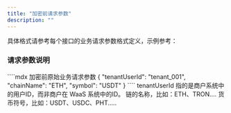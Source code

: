 ```yaml
---
title: "加密前请求参数"
description: ""
---
```



具体格式请参考每个接口的业务请求参数格式定义，示例参考：

### 请求参数说明
<RequestExample>
````mdx 加密前原始业务请求参数
{
  "tenantUserId": "tenant_001",
  "chainName": "ETH",
  "symbol": "USDT"
}
````
</RequestExample>


<ParamField path="tenantUserId" type="string" required>
  tenantUserId 指的是商户系统中的用户ID，而非商户在 WaaS 系统中的ID。
</ParamField>

<ParamField path="chainName" type="string" required>
  链的名称，比如：ETH、TRON....
</ParamField>

<ParamField path="symbol" type="string" required>
  货币符号，比如：USDT、USDC、PHT.....
</ParamField>


